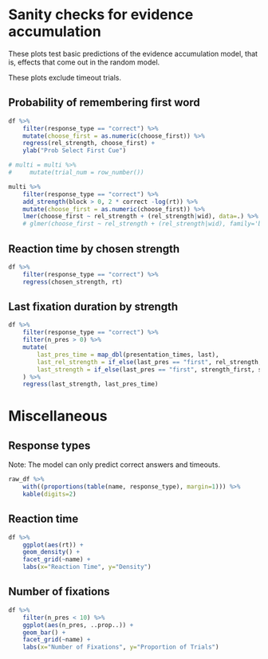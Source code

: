 

# Sanity checks for evidence accumulation

These plots test basic predictions of the evidence
accumulation model, that is, effects that come out in the random model. 

These plots exclude timeout trials.

## Probability of remembering first word

```r

df %>%
    filter(response_type == "correct") %>% 
    mutate(choose_first = as.numeric(choose_first)) %>% 
    regress(rel_strength, choose_first) +
    ylab("Prob Select First Cue")
```

```r
# multi = multi %>% 
#     mutate(trial_num = row_number())

multi %>%
    filter(response_type == "correct") %>% 
    add_strength(block > 0, 2 * correct -log(rt)) %>% 
    mutate(choose_first = as.numeric(choose_first)) %>% 
    lmer(choose_first ~ rel_strength + (rel_strength|wid), data=.) %>% summ
    # glmer(choose_first ~ rel_strength + (rel_strength|wid), family='binomial', data=.) %>% summ
```

## Reaction time by chosen strength

```r
df %>% 
    filter(response_type == "correct") %>% 
    regress(chosen_strength, rt)
```

## Last fixation duration by strength

```r
df %>% 
    filter(response_type == "correct") %>% 
    filter(n_pres > 0) %>% 
    mutate(
        last_pres_time = map_dbl(presentation_times, last),
        last_rel_strength = if_else(last_pres == "first", rel_strength, 1 - rel_strength),
        last_strength = if_else(last_pres == "first", strength_first, strength_second)
    ) %>% 
    regress(last_strength, last_pres_time)
```

# Miscellaneous

## Response types

Note: The model can only predict correct answers and timeouts.

```r
raw_df %>% 
    with((proportions(table(name, response_type), margin=1))) %>% 
    kable(digits=2)

```

## Reaction time

```r
df %>% 
    ggplot(aes(rt)) +
    geom_density() +
    facet_grid(~name) +
    labs(x="Reaction Time", y="Density")
```


## Number of fixations

```r
df %>% 
    filter(n_pres < 10) %>% 
    ggplot(aes(n_pres, ..prop..)) +
    geom_bar() +
    facet_grid(~name) +
    labs(x="Number of Fixations", y="Proportion of Trials")

```
